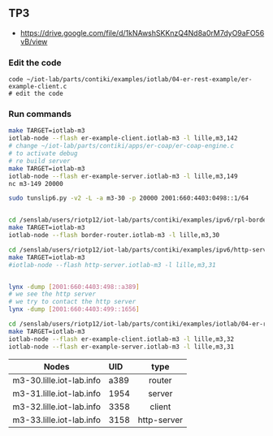 
## TP3

- https://drive.google.com/file/d/1kNAwshSKKnzQ4Nd8a0rM7dyO9aFO56vB/view

### Edit the code

```shell
code ~/iot-lab/parts/contiki/examples/iotlab/04-er-rest-example/er-example-client.c
# edit the code
```

### Run commands

```bash
make TARGET=iotlab-m3
iotlab-node --flash er-example-client.iotlab-m3 -l lille,m3,142
# change ~/iot-lab/parts/contiki/apps/er-coap/er-coap-engine.c
# to activate debug
# re build server
make TARGET=iotlab-m3
iotlab-node --flash er-example-server.iotlab-m3 -l lille,m3,149
nc m3-149 20000
```

```bash
sudo tunslip6.py -v2 -L -a m3-30 -p 20000 2001:660:4403:0498::1/64


cd /senslab/users/riotp12/iot-lab/parts/contiki/examples/ipv6/rpl-border-router
make TARGET=iotlab-m3
iotlab-node --flash border-router.iotlab-m3 -l lille,m3,30

cd /senslab/users/riotp12/iot-lab/parts/contiki/examples/ipv6/http-server
make TARGET=iotlab-m3
#iotlab-node --flash http-server.iotlab-m3 -l lille,m3,31


lynx -dump [2001:660:4403:498::a389]
# we see the http server
# we try to contact the http server
lynx -dump [2001:660:4403:499::1656]

cd /senslab/users/riotp12/iot-lab/parts/contiki/examples/iotlab/04-er-rest-example
make TARGET=iotlab-m3
iotlab-node --flash er-example-client.iotlab-m3 -l lille,m3,32
iotlab-node --flash er-example-server.iotlab-m3 -l lille,m3,31


```

|          Nodes           | UID  |  type       |
|:------------------------:|:---- |:-----------:|
| m3-30.lille.iot-lab.info | a389 | router      |
| m3-31.lille.iot-lab.info | 1954 | server      |
| m3-32.lille.iot-lab.info | 3358 | client      |
| m3-33.lille.iot-lab.info | 3158 | http-server |
